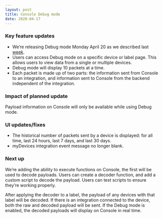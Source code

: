 ```yaml
---
layout: post
title: Console Debug mode
date: 2020-04-17
---
```


### Key feature updates

- We’re releasing Debug mode Monday April 20 as we described last
  [week](https://engineering.helium.com/2020/04/10/console-updates.html).
- Users can access Debug mode on a specific device or label page. This allows users to view data
  from a single or multiple devices.
- Debug mode will display 10 packets at a time.
- Each packet is made up of two parts: the information sent from Console to an integration, and
  information sent to Console from the backend independent of the integration.

### Impact of planned update

Payload information on Console will only be available while using Debug mode.

### UI updates/fixes

- The historical number of packets sent by a device is displayed: for all time, last 24 hours, last
  7 days, and last 30 days.
- myDevices integration event message no longer blank.

### Next up

We’re adding the ability to execute functions on Console, the first will be used to decode payloads.
Users can create a decoder function, and add a custom script to decode the payload. Users can test
scripts to ensure they’re working properly.

After applying the decoder to a label, the payload of any devices with that label will be decoded.
If there is an integration connected to the device, both the raw and decoded payload will be sent.
If the Debug mode is enabled, the decoded payloads will display on Console in real time.
